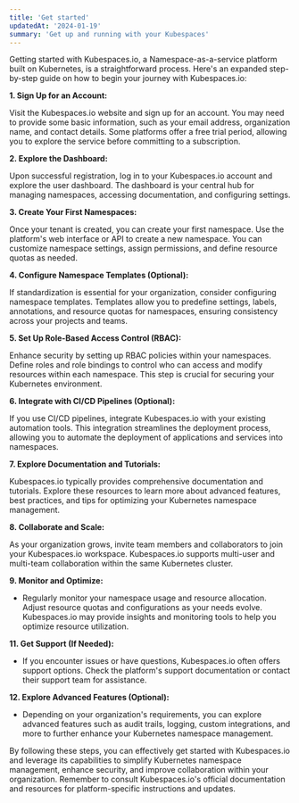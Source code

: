 ```yaml
---
title: 'Get started'
updatedAt: '2024-01-19'
summary: 'Get up and running with your Kubespaces'
---
```


Getting started with Kubespaces.io, a Namespace-as-a-service platform built on Kubernetes, is a straightforward process. Here's an expanded step-by-step guide on how to begin your journey with Kubespaces.io:

**1. Sign Up for an Account:**

Visit the Kubespaces.io website and sign up for an account. You may need to provide some basic information, such as your email address, organization name, and contact details. Some platforms offer a free trial period, allowing you to explore the service before committing to a subscription.

**2. Explore the Dashboard:**

Upon successful registration, log in to your Kubespaces.io account and explore the user dashboard. The dashboard is your central hub for managing namespaces, accessing documentation, and configuring settings.

**3. Create Your First Namespaces:**

Once your tenant is created, you can create your first namespace. Use the platform's web interface or API to create a new namespace. You can customize namespace settings, assign permissions, and define resource quotas as needed.

**4. Configure Namespace Templates (Optional):**

If standardization is essential for your organization, consider configuring namespace templates. Templates allow you to predefine settings, labels, annotations, and resource quotas for namespaces, ensuring consistency across your projects and teams.

**5. Set Up Role-Based Access Control (RBAC):**

Enhance security by setting up RBAC policies within your namespaces. Define roles and role bindings to control who can access and modify resources within each namespace. This step is crucial for securing your Kubernetes environment.

**6. Integrate with CI/CD Pipelines (Optional):**

If you use CI/CD pipelines, integrate Kubespaces.io with your existing automation tools. This integration streamlines the deployment process, allowing you to automate the deployment of applications and services into namespaces.

**7. Explore Documentation and Tutorials:**

Kubespaces.io typically provides comprehensive documentation and tutorials. Explore these resources to learn more about advanced features, best practices, and tips for optimizing your Kubernetes namespace management.

**8. Collaborate and Scale:**

As your organization grows, invite team members and collaborators to join your Kubespaces.io workspace. Kubespaces.io supports multi-user and multi-team collaboration within the same Kubernetes cluster.

**9. Monitor and Optimize:**

- Regularly monitor your namespace usage and resource allocation. Adjust resource quotas and configurations as your needs evolve. Kubespaces.io may provide insights and monitoring tools to help you optimize resource utilization.

**11. Get Support (If Needed):**

- If you encounter issues or have questions, Kubespaces.io often offers support options. Check the platform's support documentation or contact their support team for assistance.

**12. Explore Advanced Features (Optional):**

- Depending on your organization's requirements, you can explore advanced features such as audit trails, logging, custom integrations, and more to further enhance your Kubernetes namespace management.

By following these steps, you can effectively get started with Kubespaces.io and leverage its capabilities to simplify Kubernetes namespace management, enhance security, and improve collaboration within your organization. Remember to consult Kubespaces.io's official documentation and resources for platform-specific instructions and updates.